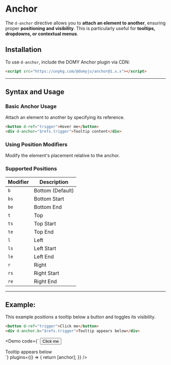 
# Anchor

The `d-anchor` directive allows you to **attach an element to another**, ensuring proper **positioning and visibility**. This is particularly useful for **tooltips, dropdowns, or contextual menus**.

## Installation

To use `d-anchor`, include the DOMY Anchor plugin via CDN:

```html
<script src="https://unpkg.com/@domyjs/anchor@1.x.x"></script>
```

---

## Syntax and Usage

### Basic Anchor Usage

Attach an element to another by specifying its reference.

```html
<button d-ref="trigger">Hover me</button>
<div d-anchor="$refs.trigger">Tooltip content</div>
```

### Using Position Modifiers

Modify the element's placement relative to the anchor.

### Supported Positions

| Modifier | Description      |
| -------- | ---------------- |
| `b`      | Bottom (Default) |
| `bs`     | Bottom Start     |
| `be`     | Bottom End       |
| `t`      | Top              |
| `ts`     | Top Start        |
| `te`     | Top End          |
| `l`      | Left             |
| `ls`     | Left Start       |
| `le`     | Left End         |
| `r`      | Right            |
| `rs`     | Right Start      |
| `re`     | Right End        |

---

## Example:

This example positions a tooltip below a button and toggles its visibility.

```html
<button d-ref="trigger">Click me</button>
<div d-anchor.b="$refs.trigger">Tooltip appears below</div>
```

<Demo
  code={`
<button d-ref="trigger">Click me</button>
<div d-anchor.b="$refs.trigger">Tooltip appears below</div>
`}
  plugins={() => {
    return [anchor];
  }}
/>
